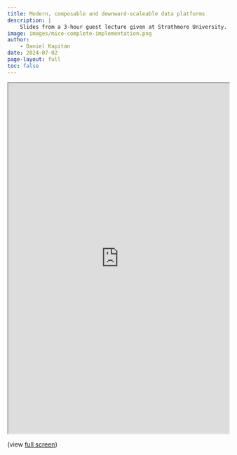```yaml
---
title: Modern, composable and downward-scaleable data platforms
description: |
    Slides from a 3-hour guest lecture given at Strathmore University.
image: images/mice-complete-implementation.png
author:
    - Daniel Kapitan
date: 2024-07-02
page-layout: full
toc: false
---
```


```{=html}
<iframe width="100%" height="800" src="https://anthology-of-data.science/lecture-composable-data-stack/#/title-slide" title="Lecture"></iframe>
```
(view [full screen](https://anthology-of-data.science/lecture-composable-data-stack/#/title-slide))